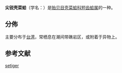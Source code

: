 {{Speciesbox
 | taxon = Brachidontes setiger
 | authority = (Dunker, 1857)
 | synonyms_ref = {{r|WoRMS_505984}}
 | synonyms =
* ''Brachidontes setigera'' {{small|(Dunker, 1856)}}{{r|shell_2235}}
* ''Modiola subsulcata'' {{small|Reeve, 1857}}
* ''Modiolus subsulcatus'' {{small|Reeve, 1857}}
* ''Volsella setigera'' {{small|Dunker, 1857}}
}}

'''尖锐壳菜蛤'''（学名：''{{lang|la|Brachidontes setiger}}''）是[[贻贝目|贻贝目]][[壳菜蛤科|壳菜蛤科]][[短齿蛤属|短齿蛤属]]的一种{{r|shell_2235}}。

==分佈==
主要分布于[[台湾|台湾]]{{r|shell_2235}}，常栖息在潮间带礁岩区，或附着于异物上{{r|shell_2235}}。

==参考文献==
{{reflist|refs=
<ref name="shell_2235">{{cite web
 |url=http://shell.sinica.edu.tw/chinese/shellbase_detail.php?science_no=2235
 |title=国际贝库：尖锐壳菜蛤
 |publisher=台湾贝类资料库
 |accessdate=2009-08-11
 |archive-date=2016-03-04
 |archive-url=https://web.archive.org/web/20160304123623/http://shell.sinica.edu.tw/chinese/shellbase_detail.php?science_no=2235
 |dead-url=no
 }}</ref>
<ref name="WoRMS_505984">{{WoRMS|id=505984
 |title=''Brachidontes setiger'' (Dunker, 1857)
 |date=2010-09-15|access-date=2017-12-20 }}</ref>
}}
{{Taxonbar|from=Q13443177}}

[[Category:短齿蛤属|setiger]]